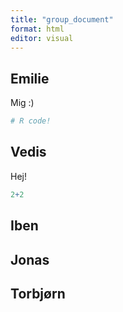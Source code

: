 ```yaml
---
title: "group_document"
format: html
editor: visual
---
```


## Emilie

Mig :)

```r
# R code!
```

## Vedis

Hej!

```r
 
2+2
```

## Iben

## Jonas

## Torbjørn
